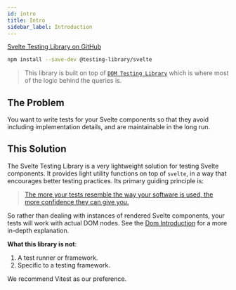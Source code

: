 ```yaml
---
id: intro
title: Intro
sidebar_label: Introduction
---
```


[Svelte Testing Library on GitHub][gh]

```bash npm2yarn
npm install --save-dev @testing-library/svelte
```

> This library is built on top of [`DOM Testing Library`](dom-testing-library/intro.mdx) which is where most of the logic behind the queries is.

## The Problem

You want to write tests for your Svelte components so that they avoid including implementation details, and are maintainable in the long run.

## This Solution

The Svelte Testing Library is a very lightweight solution for testing Svelte components. It provides light utility functions on top of `svelte`, in a way that encourages better testing practices. Its primary guiding principle is:

> [The more your tests resemble the way your software is used, the more confidence they can give you.](https://twitter.com/kentcdodds/status/977018512689455106)

So rather than dealing with instances of rendered Svelte components, your tests will work with actual DOM nodes. See the [Dom Introduction][dom-solution-explainer] for a more in-depth explanation.

**What this library is not**:

1.  A test runner or framework.
2.  Specific to a testing framework.

We recommend Vitest as our preference.

[gh]: https://github.com/testing-library/svelte-testing-library

[dom-solution-explainer]: ../dom-testing-library/intro.mdx#this-solution
